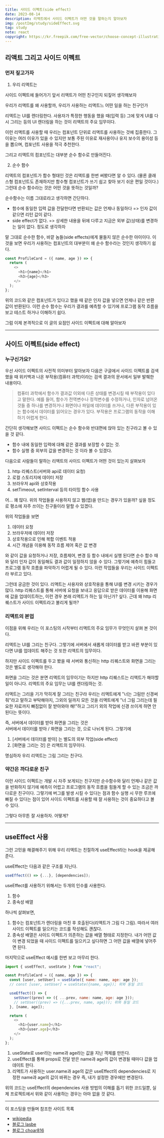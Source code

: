 ```yaml
---
title: 사이드 이펙트(side effect)
date: 2023-08-14
description: 리액트에서 사이드 이펙트가 어떤 것을 말하는지 알아보자
img: /postImg/study/sideEffect.svg
tag: study
note: react
copyright: https://kr.freepik.com/free-vector/choose-concept-illustration_5784490.htm#query=%EC%98%88%EC%B8%A1&position=4&from_view=search&track=sph
---
```


## 리액트 그리고 사이드 이펙트

### 먼저 짚고가자

1. 우리 리액트는

사이드 이펙트에 들어가기 앞서 리액트가 어떤 친구인지 되짚어 생각해보자

우리가 리액트를 왜 사용할까, 우리가 사용하는 리액트느 어떤 일을 하는 친구인가

리액트는 UI를 렌더링한다.
사용자가 특정한 행동을 했을 때(입력 등) 그에 맞게 UI를 다시 그리는 등의 UI 렌더링을 하는 것이
리액트의 주요 임무이다.

이런 리액트를 사용할 때 우리는 컴포넌트 단위로 리액트를 사용하는 것에 집중한다.
그 이유는 여러 이유가 있을 수 있지만 보통 주된 이유로 재사용이나 유지 보수의 용이성 등을 뽑으며,
컴포넌트 사용을 적극 추천한다.

그리고 리액트의 컴포넌트는 대부분 순수 함수로 만들어진다.

2. 순수 함수

리액트의 컴포넌트가 함수 형태인 것은 리액트를 한번 써봤다면 알 수 있다.
(물론 클래스형 컴포넌트도 존재하지만 함수형 컴포넌트가 쓰기 쉽고 찾아 보기 쉬운 편일 것이다.)
그런데 순수 함수라는 것은 어떤 것을 뜻하는 것일까?

순수함수는 이름 그대로라고 생각하면 간단하다.

- 함수에 동일한 입력 값을 전달한다면 반환되는 값은 언제나 동일하다 => 인자 값이 같으면 리턴 값이 같다.
- side effect가 없다. => 상세한 내용을 뒤에 다루고 지금은 외부 값(상태)를 변경하는 일이 없다. 정도로 생각하자

말 그대로 순수한 함수, 바깥 놈들(side effects)에게 물들지 않은 순수한 아이이다.
이것을 보면 우리가 사용하는 컴포넌트의 대부분이 왜 순수 함수라는 것인지 생각하기 쉽다.

```javascript
const ProfileCard = ({ name, age }) => {
  return (
    <>
      <h1>{name}</h1>
      <h3>{age}</h3>
    </>
  );
};
```

위의 코드와 같은 컴포넌트가 있다고 했을 때 같은 인자 값을 넣으면 언제나 같은 반환 값이 반환된다.
이런 순수 함수는 우리가 결과를 예측할 수 있기에 프로그램 동작 흐름을 보고 테스트 하거나 이해하기 쉽다.

그럼 이제 본격적으로 이 글의 요점인 사이드 이펙트에 대해 알아보자

---

## 사이드 이펙트(side effect)

### 누구신가요?

우선 사이드 이펙트의 사전적 의미부터 알아보자
다음은 구글에서 사이드 이펙트를 검색했을 때 위키백과 나온 부작용(컴퓨터 과학)이라는 검색 결과의 문서에서
일부 발췌한 내용이다.

> 컴퓨터 과학에서 함수가 결과값 이외에 다른 상태를 변경시킬 때 부작용이 있다고 말한다. 예를 들어, 함수가
> 전역변수나 정적변수를 수정하거나, 인자로 넘어온 것들 중 하나를 변경하거나 화면이나 파일에 데이터를 쓰거나,
> 다른 부작용이 있는 함수에서 데이터를 읽어오는 경우가 있다. 부작용은 프로그램의 동작을 이해하기 어렵게 한다.

간단히 생각해보면 사이드 이펙트는 순수 함수와 반대편에 앉아 있는 친구라고 볼 수 있을 것 같다.

- 함수 내에 동일한 입력에 대해 같은 결과를 보장할 수 없는 것.
- 함수 실행 중 외부의 값을 변경하는 것 이라 볼 수 있겠다.

다음으로 사람들이 말하는 리액트의 사이드 이펙트가 어떤 것이 있는지 살펴보자

1. http 리퀘스트(서버와 api로 데이터 요청)
2. 로컬 스토리지에 데이터 저장
3. 브라우저 api와 상호작용
4. setTimeout, setInterval 등의 타이밍 함수 사용

어... 꽤 많다. 위의 작업들을 사용하지 않고 웹(앱)을 만드는 경우가 있을까? 싶을 정도로 평소에 자주 쓰이는
친구들이라 말할 수 있겠다.

위의 작업들을 보면

1. 데이터 요청
2. 브라우저에 데이터 저장
3. 상호작용으로 인해 복합 이벤트 적용
4. 시간 개념을 이용해 동작 흐름 제어 혹은 값 변경

와 같이 값을 요청하거나 저장, 흐름제어, 변경 등 함수 내에서 실행 된다면 순수 함수 때와 달리 인자 값이 동일해도 결과 값이
일정하지 않을 수 있다. 그렇기에 예측이 힘들고 프로그램 동작 흐름을 파악하기 어렵게 될 수 있다.
이런 작업들을 우리는 사이드 이펙트라 부르고 있다.

그런데 궁금한 것이 있다. 리액트는 사용자와 상호작용을 통해 UI를 변경 시키는 경우가 많다.
http 리퀘스트를 통해 서버에 요청을 보내고 응답으로 받은 데이터를 이용해 화면에 값을 업데이트하는,
이런 경우 본래 리액트가 하는 일 아닌가? 싶다. 근데 왜 http 리퀘스트가 사이드 이펙트라고 불리게 될까?

### 리액트의 본업

이점을 위해 우리는 이 포스팅의 시작부터 리액트의 주요 임무가 무엇인지 살펴 본 것이다.

리액트는 UI를 그리는 친구다. 그렇기에 서버에서 새롭게 데이터를 받고 바뀐 부분이 있다면 UI를 업데이트 해주는 것 또한
리액트의 임무이다.

하지만 사이드 이펙트를 두고 봤을 때 서버와 통신하는 http 리퀘스트와 화면을 그리는 것은 별도로 생각해야 한다.

화면을 그리는 것은 분면 리액트의 임무이기는 하지만 http 리퀘스트는 리액트가 해야할 일이 아니다.
리액트의 주요 임무는 UI를 렌더링하는 것.

리액트는 그리을 기가 막히게 잘 그리는 친구라 우리는 리액트에게 "너는 그림만 신경써줘"라고 말하고 부탁해야지,
그외의 일까지 모든 것을 리액트에게 "너 그림 그리는데 필요한 자료까지 빠짐없이 잘 받아와야 해!"하고 그리기 외의 작업에
신경 쓰이게 하면 안된다는 뜻이다.

즉, 서버에서 데이터를 받아 화면을 그리는 것은  
서버에서 데이터를 받아 / 화면을 그리는 것, 으로 나뉘게 된다. 그렇기에

1. [서버에서 데이터를 받아] 는 별도의 외부 작업(side effect)
2. [화면을 그리는 것] 은 리액트의 임무이다.

명심하자 우리 리액트는 그림 그리는 친구다.

### 약간은 까다로운 친구

이런 사이드 이펙트는 개발 시 자주 보게되는 친구지만 순수함수와 달리 언제나 같은 값을 반화하지 않기에
예측이 어렵고 프로그램의 동작 흐름을 힘들게 할 수 있는 조금은 까다로운 친구이다.
그렇기에 버그를 발생 시킬 수 있다는 점과 함수 실행 시 무한 루프에 빠질 수 있다는 점이 있어
사이드 이펙트를 사용할 때 잘 사용하는 것이 중요하다고 볼 수 있다.

그렇다 아무튼 잘 사용하자.
어떻게?

---

## useEffect 사용

그런 고민을 해결해주기 위해 우리 리액트는 친절하게 useEffect라는 hook을 제공해준다.

useEffect는 다음과 같은 구조를 지닌다.

```javascript
useEffect(() => {...}, [dependencies]);
```

useEffect를 사용하기 위해서는 두개의 인수를 사용한다.

1. 함수
2. 종속성 배열

하나씩 살펴보면,

1. 함수는 컴포넌트가 렌더링을 마친 후 호출된다(리액트가 그림 다 그림). 따라서 여러 사이드 이펙트를 일으키는 코드를 작성해도 괜찮다.
2. 종속성 배열은 사이드 이펙트가 의존하는 값을 배열 형태로 지정한다. 내가 어떤 값이 변경 되었을 때 사이드 이펙트를
   일으키고 싶다하면 그 어떤 값을 배열에 넣어주면 된다.

마지막으로 useEffect 예시를 한번 보고 마무리 한다.

```javascript
import { useEffect, useState } from "react";

const ProfileCard = ({ name, age }) => {
  const [user, setUser] = useState({ name: name, age: age });
  // const [user, setUser] = useState({name, age}); 위와 동일 코드

  useEffect(() => {
    setUser((prev) => ({ ...prev, name: name, age: age }));
    // setUser((prev) => ({...prev, name, age})); 위와 동일 코드
  }, [name, age]);

  return (
    <>
      <h1>{user.name}</h1>
      <h3>{user.age}</h3>
    </>
  );
};
```

1. useState로 user라는 name과 age라는 값을 지닌 객체를 만든다.
2. useEffect를 통해 props로 전달 받은 name과 age의 값이 변경될 때마다 값을 업데이트 한다.
3. 리액트가 사용하는 user.name과 age의 값은 useEffect의 dependencies로 지정한 name과 age의 값이 바뀌는 경우 즉, 내가 설정한 경우에만 변경된다.

위의 코드는 useEffect의 dependencies 사용 방법의 이해를 돕기 위한 코드일뿐, 실제 프로젝트에서 위와 같이 사용하는
경우는 아마 없을 것 같다.

---

이 포스팅을 만들며 참조한 사이트 목록

- [wikipedia][wikipedia]
- [블로그 lasbe][lasbe]
- [블로그 choar816][choar816]

[wikipedia]: https://ko.wikipedia.org/wiki/%EB%B6%80%EC%9E%91%EC%9A%A9_(%EC%BB%B4%ED%93%A8%ED%84%B0_%EA%B3%BC%ED%95%99)
[lasbe]: https://lasbe.tistory.com/164
[choar816]: https://choar816.tistory.com/163
